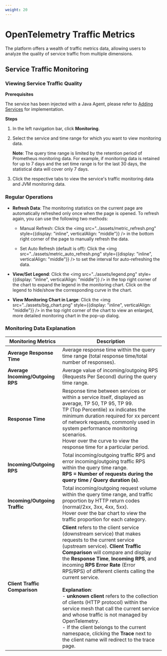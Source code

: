 ```yaml
---
weight: 20
---
```


# OpenTelemetry Traffic Metrics

The platform offers a wealth of traffic metrics data, allowing users to analyze the quality of service traffic from multiple dimensions.

## Service Traffic Monitoring

### Viewing Service Traffic Quality

**Prerequisites**

The service has been injected with a Java Agent, please refer to [Adding Services](../../microservice/todo-add-otel-service.md) for implementation.

**Steps**

1. In the left navigation bar, click **Monitoring**.
2. Select the service and time range for which you want to view monitoring data.

   **Note**: The query time range is limited by the retention period of Prometheus monitoring data. For example, if monitoring data is retained for up to 7 days and the set time range is for the last 30 days, the statistical data will cover only 7 days.

3. Click the respective tabs to view the service's traffic monitoring data and JVM monitoring data.

### Regular Operations

- **Refresh Data**: The monitoring statistics on the current page are automatically refreshed only once when the page is opened. To refresh again, you can use the following two methods:

  - Manual Refresh: Click the <img src="../assets/metric_refresh.png" style={{display: "inline", verticalAlign: "middle"}} /> in the bottom right corner of the page to manually refresh the data.

  - Set Auto Refresh (default is off): Click the <img src="../assets/metric_auto_refresh.png" style={{display: "inline", verticalAlign: "middle"}} /> to set the interval for auto-refreshing the data.

- **View/Set Legend**: Click the <img src="../assets/legend.png" style={{display: "inline", verticalAlign: "middle"}} /> in the top right corner of the chart to expand the legend in the monitoring chart. Click on the legend to hide/show the corresponding curve in the chart.

- **View Monitoring Chart in Large**: Click the <img src="../assets/big_chart.png" style={{display: "inline", verticalAlign: "middle"}} /> in the top right corner of the chart to view an enlarged, more detailed monitoring chart in the pop-up dialog.

### Monitoring Data Explanation

| Monitoring Metrics                | Description                                                                                                                                                                                                                                                                                                                                                                                                                                                                                                                                                                                                                                                                     |
| --------------------------------- | ------------------------------------------------------------------------------------------------------------------------------------------------------------------------------------------------------------------------------------------------------------------------------------------------------------------------------------------------------------------------------------------------------------------------------------------------------------------------------------------------------------------------------------------------------------------------------------------------------------------------------------------------------------------------------- |
| **Average Response Time**         | Average response time within the query time range (total response time/total number of responses).                                                                                                                                                                                                                                                                                                                                                                                                                                                                                                                                                                              |
| **Average Incoming/Outgoing RPS** | Average value of incoming/outgoing RPS (Requests Per Second) during the query time range.                                                                                                                                                                                                                                                                                                                                                                                                                                                                                                                                                                                       |
| **Response Time**                 | Response time between services or within a service itself, displayed as average, TP 50, TP 95, TP 99.<br />TP (Top Percentile) xx indicates the minimum duration required for xx percent of network requests, commonly used in system performance monitoring scenarios.<br />Hover over the curve to view the response time for a particular period.                                                                                                                                                                                                                                                                                                                                |
| **Incoming/Outgoing RPS**         | Total incoming/outgoing traffic RPS and error incoming/outgoing traffic RPS within the query time range.<br />**RPS = Number of requests during the query time / Query duration (s)**.                                                                                                                                                                                                                                                                                                                                                                                                                                                                                            |
| **Incoming/Outgoing Traffic**     | Total incoming/outgoing request volume within the query time range, and traffic proportion by HTTP return codes (normal/2xx, 3xx, 4xx, 5xx).<br />Hover over the bar chart to view the traffic proportion for each category.                                                                                                                                                                                                                                                                                                                                                                                                                                                      |
| **Client Traffic Comparison**     | **Client** refers to the client service (downstream service) that makes requests to the current service (upstream service). **Client Traffic Comparison** will compare and display the **Response Time**, **Incoming RPS**, and incoming **RPS Error Rate** (Error RPS/RPS) of different clients calling the current service.<br /><br />**Explanation**:<br />- **unknown client** refers to the collection of clients (HTTP protocol) within the service mesh that call the current service and whose traffic is not managed by OpenTelemetry.<br />- If the client belongs to the current namespace, clicking the **Trace** next to the client name will redirect to the trace page. |